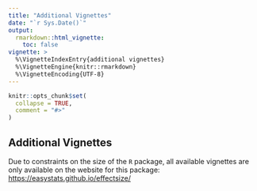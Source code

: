 ```yaml
---
title: "Additional Vignettes"
date: "`r Sys.Date()`"
output:
  rmarkdown::html_vignette:
    toc: false
vignette: >
  %\VignetteIndexEntry{additional vignettes}
  %\VignetteEngine{knitr::rmarkdown}
  %\VignetteEncoding{UTF-8}
---
```


```r
knitr::opts_chunk$set(
  collapse = TRUE,
  comment = "#>"
)
```

## Additional Vignettes

Due to constraints on the size of the `R` package, all available vignettes are
only available on the website for this package: <br>
<https://easystats.github.io/effectsize/>